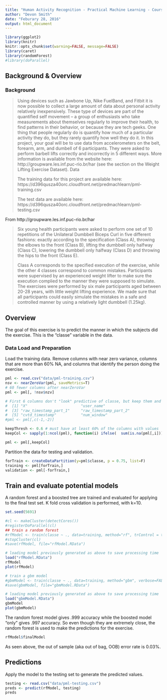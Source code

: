 ```yaml
---
title: "Human Activity Recognition - Practical Machine Learning - Course Project"
author: "Devon Smith"
date: "Feburary 28, 2016"
output: html_document
---
```


```r
library(ggplot2)
library(knitr)
knitr::opts_chunk$set(warning=FALSE, message=FALSE)
library(caret)
library(randomForest)
#library(doParallel)
```

## Background & Overview

### Background

> Using devices such as Jawbone Up, Nike FuelBand, and Fitbit it is now possible
> to collect a large amount of data about personal activity relatively
> inexpensively. These type of devices are part of the quantified self movement –
> a group of enthusiasts who take measurements about themselves regularly to
> improve their health, to find patterns in their behavior, or because they are
> tech geeks. One thing that people regularly do is quantify how much of a
> particular activity they do, but they rarely quantify how well they do it. In
> this project, your goal will be to use data from accelerometers on the belt,
> forearm, arm, and dumbell of 6 participants. They were asked to perform barbell
> lifts correctly and incorrectly in 5 different ways. More information is
> available from the website here: http://groupware.les.inf.puc-rio.br/har (see
> the section on the Weight Lifting Exercise Dataset). Data
> 
> The training data for this project are available here: https://d396qusza40orc.cloudfront.net/predmachlearn/pml-training.csv
> 
> The test data are available here: https://d396qusza40orc.cloudfront.net/predmachlearn/pml-testing.csv

From http://groupware.les.inf.puc-rio.br/har

> Six young health participants were asked to perform one set of 10 repetitions
> of the Unilateral Dumbbell Biceps Curl in five different fashions: exactly
> according to the specification (Class A), throwing the elbows to the front
> (Class B), lifting the dumbbell only halfway (Class C), lowering the dumbbell
> only halfway (Class D) and throwing the hips to the front (Class E).
> 
> Class A corresponds to the specified execution of the exercise, while the other
> 4 classes correspond to common mistakes. Participants were supervised by an
> experienced weight lifter to make sure the execution complied to the manner
> they were supposed to simulate. The exercises were performed by six male
> participants aged between 20-28 years, with little weight lifting experience.
> We made sure that all participants could easily simulate the mistakes in a safe
> and controlled manner by using a relatively light dumbbell (1.25kg).

## Overview

The goal of this exercise is to predict the manner in which the subjects did the
exercise. This is the "classe" variable in the data.

### Data Load and Preparation

Load the training data.
Remove columns with near zero variance, columns that are more than 60% NA, and columns
that identify the person doing the exercise.

```r
pml <- read.csv("data/pml-training.csv")
nsv <- nearZeroVar(pml, saveMetrics=T)
# 60 fewer columns after nearZeroVar
pml <- pml[, !nsv$nzv]

# First 6 columns don't "look" predictive of classe, but keep them and let the algo decide 
#  [1] "X"                        "user_name"               
#  [3] "raw_timestamp_part_1"     "raw_timestamp_part_2"    
#  [5] "cvtd_timestamp"           "num_window"
#pml <- pml[,c(-1,-2)]

keepThresh <- 0.6 # must have at least 60% of the columns with values
keepCol <- sapply(1:ncol(pml), function(i) ifelse(  sum(is.na(pml[,i])) / ncol(pml) > keepThresh, FALSE,TRUE))

pml <- pml[,keepCol]

```


Partition the data for testing and validation.

```r

forTrain <- createDataPartition(y=pml$classe, p = 0.75, list=F)
training <- pml[forTrain,]
validation <- pml[-forTrain,]

```


## Train and evaluate potential models

A random forest and a boosted tree are trained and evaluated for applying to the final test set.
K fold cross validation is performed, with k=10.

```r
set.seed(5691)

#cl <- makeCluster(detectCores())
#registerDoParallel(cl)
## train a random forest
#rfModel <- train(classe ~ ., data=training, method="rf", trControl = trainControl(method = "cv", number = 10), tunegrid=data.frame(mtry=41))
#stopCluster(cl)
#save(rfModel, file="rfModel.RData")

# loading model previously generated as above to save processing time
load("rfModel.RData")
rfModel
plot(rfModel)

# train a gbm model 
#gbmModel <- train(classe ~ ., data=training, method="gbm", verbose=FALSE, trControl = trainControl(method = "cv", number = 10))
#save(gbmModel, file="gbmModel.RData")

# loading model previously generated as above to save processing time
load("gbmModel.RData")
gbmModel
plot(gbmModel)

```

The random forest model gives .999 accuracy while the boosted model "only" gives .997 accuracy. So even though they are extremely close,
the random forest is used to make the predictions for the exercise.

```r

rfModel$finalModel

```

As seen above, the out of sample (aka out of bag, OOB) error rate is 0.03%.


## Predictions


Apply the model to the testing set to generate the predicted values.

```r
testing <- read.csv("data/pml-testing.csv")
preds <- predict(rfModel, testing)
preds
```

